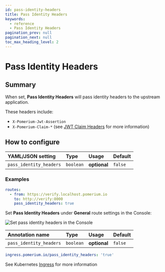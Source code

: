 ```yaml
---
id: pass-identity-headers
title: Pass Identity Headers
keywords:
  - reference
  - Pass Identity Headers
pagination_prev: null
pagination_next: null
toc_max_heading_level: 2
---
```



# Pass Identity Headers

## Summary

When set, **Pass Identity Headers** will pass identity headers to the upstream application.

These headers include:

- `X-Pomerium-Jwt-Assertion`
- `X-Pomerium-Claim-*` (see [JWT Claim Headers](/docs/reference/jwt-claim-headers) for more information)

## How to configure

<Tabs>
<TabItem value="Core" label="Core">

| **YAML**/**JSON** setting | **Type**  | **Usage**    | **Default** |
| :------------------------ | :-------- | :----------- | :---------- |
| `pass_identity_headers`   | `boolean` | **optional** | `false`     |

### Examples

```yaml
routes:
  - from: https://verify.localhost.pomerium.io
    to: http://verify:8000
    pass_identity_headers: true
```

</TabItem>
<TabItem value="Enterprise" label="Enterprise">

Set **Pass Identity Headers** under **General** route settings in the Console:

![Set pass identity headers in the Console](../img/routes/identity-headers/pass-identity-headers.png)

</TabItem>
<TabItem value="Kubernetes" label="Kubernetes">

| **Annotation name**     | **Type**  | **Usage**    | **Default** |
| :---------------------- | :-------- | :----------- | :---------- |
| `pass_identity_headers` | `boolean` | **optional** | `false`     |

```yaml
ingress.pomerium.io/pass_identity_headers: 'true'
```

See Kubernetes [Ingress](/docs/deploy/k8s/ingress#annotations) for more information

</TabItem>
</Tabs>
